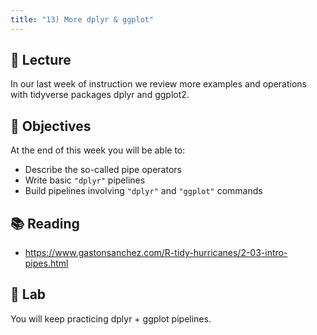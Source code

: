 ```yaml
---
title: "13) More dplyr & ggplot"
---
```



## 📖 Lecture

In our last week of instruction we review more examples and operations with tidyverse packages dplyr and ggplot2.



## 🎯 Objectives

At the end of this week you will be able to:

- Describe the so-called pipe operators
- Write basic `"dplyr"` pipelines
- Build pipelines involving `"dplyr"` and `"ggplot"` commands
  


## 📚 Reading

- <a href="https://www.gastonsanchez.com/R-tidy-hurricanes/2-03-intro-pipes.html" target="_blank">https://www.gastonsanchez.com/R-tidy-hurricanes/2-03-intro-pipes.html</a>



## 🔬 Lab

You will keep practicing dplyr + ggplot pipelines.



